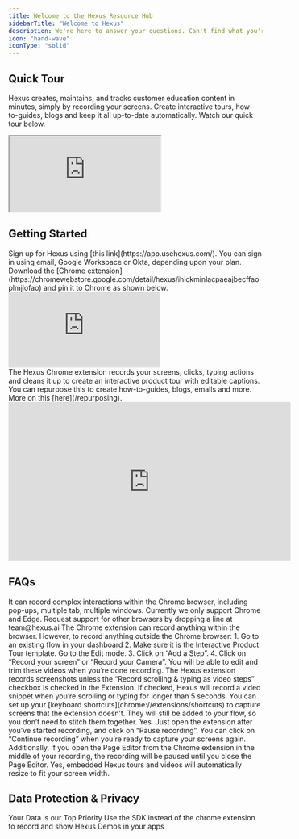 ```yaml
---
title: Welcome to the Hexus Resource Hub 
sidebarTitle: "Welcome to Hexus"
description: We're here to answer your questions. Can't find what you're looking for? Send our support team a note at team@hexus.ai
icon: "hand-wave"
iconType: "solid"
---
```


## Quick Tour

Hexus creates, maintains, and tracks customer education content in minutes, simply by recording your screens. Create interactive tours, how-to-guides, blogs and keep it all up-to-date automatically. Watch our quick tour below.

<div style={{ position: 'relative', width: '100%', paddingTop: '56.25%' }}>
  <iframe
    src="https://app.usehexus.com/multiflow/embed/4a19df4f-f6d9-441f-9482-9aaa073c35cb"
    title="Hexus AI Demo"
    frameBorder="10"
    allow="accelerometer; autoplay; clipboard-write; encrypted-media; gyroscope; picture-in-picture"
    allowFullScreen
    style={{ position: 'absolute', top: 0, left: 0, width: '100%', height: '100%' }}
  ></iframe>
</div>

## Getting Started

<Steps>
  <Step title="Sign into your Hexus account">
    Sign up for Hexus using [this link](https://app.usehexus.com/). You can sign in using email, Google Workspace or Okta, depending upon your plan.
  </Step>
  <Step title="Download the Hexus Chrome Extension">
    Download the [Chrome extension](https://chromewebstore.google.com/detail/hexus/ihickminlacpaeajbecffaoplmjlofao) and pin it to Chrome as shown below.
    <div style={{ position: 'relative', width: '100%', paddingTop: '32.5%' }}>
      <iframe
        src="https://app.usehexus.com/embed/6bbc5e30-1870-4257-bbcc-f625c6ce2938"
        title="How to download Hexus Chrome Extension"
        frameborder="0"
        allow="accelerometer; autoplay; clipboard-write; encrypted-media; gyroscope; picture-in-picture"
        allowfullscreen
        style={{ position: 'absolute', top: 0, left: 0, width: '100%', height: '100%' }}
      ></iframe>
    </div>
  </Step>
  <Step title="Record your first Hexus!">
    The Hexus Chrome extension records your screens, clicks, typing actions and cleans it up to create an interactive product tour with editable captions. You can repurpose this to create how-to-guides, blogs, emails and more. More on this [here](/repurposing).
    <div style={{ position: 'relative', width: '100%', paddingTop: '56.25%' }}>
      <iframe
        width="560"
        height="315"
        src="https://app.usehexus.com/embed/04e4edc6-446e-41e7-b850-5df4a02cc103"
        title="Recording a Hexus flow"
        frameborder="0"
        allow="accelerometer; autoplay; clipboard-write; encrypted-media; gyroscope; picture-in-picture"
        allowfullscreen
        style={{ position: 'absolute', top: 0, left: 0, width: '100%', height: '100%' }}
      ></iframe>
    </div>
  </Step>
</Steps>

## FAQs

<AccordionGroup>
  <Accordion title="What can the Chrome extension record?">
    It can record complex interactions within the Chrome browser, including pop-ups, multiple tab, multiple windows.

  </Accordion>

  <Accordion title="Does it work with other browsers?">
    Currently we only support Chrome and Edge. Request support for other browsers by dropping a line at team@hexus.ai
  </Accordion>

  <Accordion title="Can it record my Desktop or Camera?">
    The Chrome extension can record anything within the browser. However, to record anything outside the Chrome browser:
      1. Go to an existing flow in your dashboard
      2. Make sure it is the Interactive Product Tour template. Go to the Edit mode.
      3. Click on “Add a Step”. 
      4. Click on “Record your screen” or “Record your Camera”. You will be able to edit and trim these videos when you’re done recording.
  </Accordion>

  <Accordion title="Does it record screenshots or video?">
    The Hexus extension records screenshots unless the “Record scrolling & typing as video steps” checkbox is checked in the Extension. If checked, Hexus will record a video snippet when you’re scrolling or typing for longer than 5 seconds.
  </Accordion>
  
  <Accordion title="What if it can’t capture my screens?">
    You can set up your [keyboard shortcuts](chrome://extensions/shortcuts) to capture screens that the extension doesn’t. They will still be added to your flow, so you don’t need to stitch them together.
  </Accordion>

  <Accordion title="Can I pause my recording?">
    Yes. Just open the extension after you’ve started recording, and click on “Pause recording”.  You can click on “Continue recording” when you’re ready to capture your screens again. Additionally, if you open the Page Editor from the Chrome extension in the middle of your recording, the recording will be paused until you close the Page Editor.
  </Accordion>

  <Accordion title="Are Hexus tours and videos mobile friendly?">
    Yes, embedded Hexus tours and videos will automatically resize to fit your screen width.
  </Accordion>
</AccordionGroup>

## Data Protection & Privacy

<CardGroup cols={2}>
  <Card title="Security" icon="shield" href="/data-and-privacy/security">
    Your Data is our Top Priority
  </Card>
  <Card title="Hexus SDK for Apps" icon="mobile" href="/data-and-privacy/hexus-sdk">
    Use the SDK instead of the chrome extension to record and show Hexus Demos in your apps
   </Card> 
</CardGroup>

